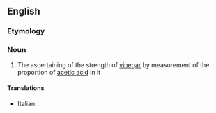 ==English==

===Etymology===
{{suffix|en|acetic|alt1=aceti(c)|metry}}

===Noun===
{{en-noun|-}}

# {{lb|en|obsolete}} The ascertaining of the strength of [[vinegar]] by measurement of the proportion of [[acetic acid]] in it
#: {{rfquotek|en|Ure}}

====Translations====
{{trans-top}}
* Italian: {{t|it|acetimetria|f}}
{{trans-mid}}
{{trans-bottom}}